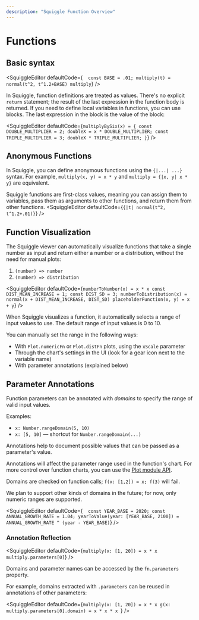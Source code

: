 ```yaml
---
description: "Squiggle Function Overview"
---
```


# Functions

## Basic syntax

<SquiggleEditor
  defaultCode={`  const BASE = .01;
  multiply(t) = normal(t^2, t^1.2+BASE)
  multiply`}
/>

In Squiggle, function definitions are treated as values. There's no explicit `return` statement; the result of the last expression in the function body is returned.
If you need to define local variables in functions, you can use blocks. The last expression in the block is the value of the block:

<SquiggleEditor
  defaultCode={`multiplyBySix(x) = {
    const DOUBLE_MULTIPLIER = 2;
  doubleX = x * DOUBLE_MULTIPLIER;
    const TRIPLE_MULTIPLIER = 3;
  doubleX * TRIPLE_MULTIPLIER;
  }`}
/>

## Anonymous Functions

In Squiggle, you can define anonymous functions using the `{|...| ...}` syntax. For example, `multiply(x, y) = x * y` and `multiply = {|x, y| x * y}` are equivalent.

Squiggle functions are first-class values, meaning you can assign them to variables, pass them as arguments to other functions, and return them from other functions.
<SquiggleEditor defaultCode={`{|t| normal(t^2, t^1.2+.01)}`} />

## Function Visualization

The Squiggle viewer can automatically visualize functions that take a single number as input and return either a number or a distribution, without the need for manual plots:

1. `(number) => number`
2. `(number) => distribution`

<SquiggleEditor defaultCode={`numberToNumber(x) = x * x
  const DIST_MEAN_INCREASE = 1;
  const DIST_SD = 3;
  numberToDistribution(x) = normal(x + DIST_MEAN_INCREASE, DIST_SD)
placeholderFunction(x, y) = x + y`} />

When Squiggle visualizes a function, it automatically selects a range of input values to use.
The default range of input values is 0 to 10.

You can manually set the range in the following ways:

- With `Plot.numericFn` or `Plot.distFn` plots, using the `xScale` parameter
- Through the chart's settings in the UI (look for a gear icon next to the variable name)
- With parameter annotations (explained below)
## Parameter Annotations

Function parameters can be annotated with _domains_ to specify the range of valid input values.

Examples:

- `x: Number.rangeDomain(5, 10)`
- `x: [5, 10]` — shortcut for `Number.rangeDomain(...)`

Annotations help to document possible values that can be passed as a parameter's value.

Annotations will affect the parameter range used in the function's chart. For more control over function charts, you can use the [Plot module API](/docs/Api/Plot).

Domains are checked on function calls; `f(x: [1,2]) = x; f(3)` will fail.

We plan to support other kinds of domains in the future; for now, only numeric ranges are supported.

<SquiggleEditor
  defaultCode={`  const YEAR_BASE = 2020;
  const ANNUAL_GROWTH_RATE = 1.04;
  yearToValue(year: [YEAR_BASE, 2100]) = ANNUAL_GROWTH_RATE ^ (year - YEAR_BASE)`}
/>

### Annotation Reflection

<SquiggleEditor
  defaultCode={`multiply(x: [1, 20]) = x * x
multiply.parameters[0]`}
/>

Domains and parameter names can be accessed by the `fn.parameters` property.

For example, domains extracted with `.parameters` can be reused in annotations of other parameters:

<SquiggleEditor
  defaultCode={`multiply(x: [1, 20]) = x * x
g(x: multiply.parameters[0].domain) = x * x * x
`}
/>